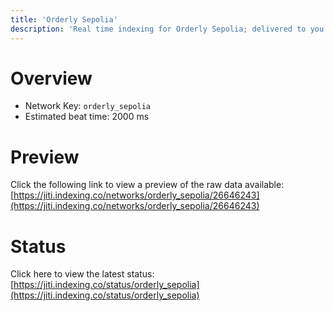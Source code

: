 ```yaml
---
title: 'Orderly Sepolia'
description: 'Real time indexing for Orderly Sepolia; delivered to you'
---
```


# Overview
- Network Key: `orderly_sepolia`
- Estimated beat time: 2000 ms

# Preview
Click the following link to view a preview of the raw data available: [https://jiti.indexing.co/networks/orderly_sepolia/26646243](https://jiti.indexing.co/networks/orderly_sepolia/26646243)

# Status
Click here to view the latest status: [https://jiti.indexing.co/status/orderly_sepolia](https://jiti.indexing.co/status/orderly_sepolia)
